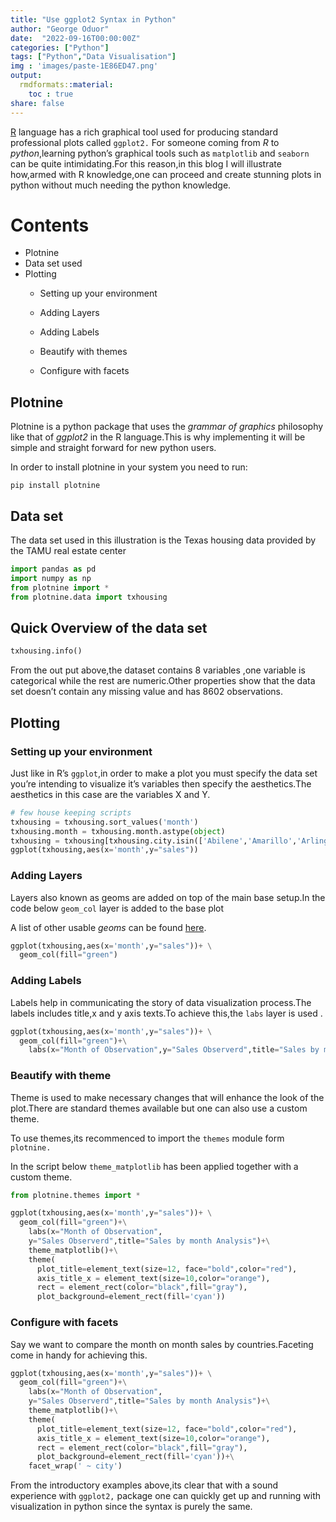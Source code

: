 ```yaml
---
title: "Use ggplot2 Syntax in Python"
author: "George Oduor"
date:  "2022-09-16T00:00:00Z"
categories: ["Python"]
tags: ["Python","Data Visualisation"]
img : 'images/paste-1E86ED47.png'
output: 
  rmdformats::material:
    toc : true
share: false
---
```


[R](https://www.r-project.org/) language has a rich graphical tool used for producing standard professional plots called `ggplot2.` For someone coming from *R* to *python*,learning python's graphical tools such as `matplotlib` and `seaborn` can be quite intimidating.For this reason,in this blog I will illustrate how,armed with R knowledge,one can proceed and create stunning plots in python without much needing the python knowledge.

# Contents

-   Plotnine
-   Data set used
-   Plotting
    -   Setting up your environment

    -   Adding Layers

    -   Adding Labels

    -   Beautify with themes

    -   Configure with facets

## Plotnine

Plotnine is a python package that uses the *grammar of graphics* philosophy like that of *ggplot2* in the R language.This is why implementing it will be simple and straight forward for new python users.

In order to install plotnine in your system you need to run:

`pip install plotnine`

## Data set

The data set used in this illustration is the Texas housing data provided by the TAMU real estate center

```python
import pandas as pd
import numpy as np
from plotnine import *
from plotnine.data import txhousing
```

## Quick Overview of the data set

```python
txhousing.info()
```

From the out put above,the dataset contains 8 variables ,one variable is categorical while the rest are numeric.Other properties show that the data set doesn't contain any missing value and has 8602 observations.

## Plotting

### Setting up your environment

Just like in R's `ggplot`,in order to make a plot you must specify the data set you're intending to visualize it's variables then specify the aesthetics.The aesthetics in this case are the variables X and Y.

```python
# few house keeping scripts
txhousing = txhousing.sort_values('month')
txhousing.month = txhousing.month.astype(object)
txhousing = txhousing[txhousing.city.isin(['Abilene','Amarillo','Arlington','Brownsville'])]
ggplot(txhousing,aes(x='month',y="sales"))
```

### Adding Layers

Layers also known as geoms are added on top of the main base setup.In the code below `geom_col` layer is added to the base plot

A list of other usable *geoms* can be found [here](https://plotnine.readthedocs.io/en/stable/api.html#geoms "Plotnine documentation").

```python
ggplot(txhousing,aes(x='month',y="sales"))+ \
  geom_col(fill="green")
```

### Adding Labels

Labels help in communicating the story of data visualization process.The labels includes title,x and y axis texts.To achieve this,the `labs` layer is used .

```python
ggplot(txhousing,aes(x='month',y="sales"))+ \
  geom_col(fill="green")+\
    labs(x="Month of Observation",y="Sales Observerd",title="Sales by month Analysis")
```

### Beautify with theme

Theme is used to make necessary changes that will enhance the look of the plot.There are standard themes available but one can also use a custom theme.

To use themes,its recommenced to import the `themes` module form `plotnine.`

In the script below `theme_matplotlib` has been applied together with a custom theme.

```python
from plotnine.themes import *

ggplot(txhousing,aes(x='month',y="sales"))+ \
  geom_col(fill="green")+\
    labs(x="Month of Observation",
    y="Sales Observerd",title="Sales by month Analysis")+\
    theme_matplotlib()+\
    theme(
      plot_title=element_text(size=12, face="bold",color="red"),
      axis_title_x = element_text(size=10,color="orange"),
      rect = element_rect(color="black",fill="gray"),
      plot_background=element_rect(fill='cyan'))
```

### Configure with facets

Say we want to compare the month on month sales by countries.Faceting come in handy for achieving this.

```python
ggplot(txhousing,aes(x='month',y="sales"))+ \
  geom_col(fill="green")+\
    labs(x="Month of Observation",
    y="Sales Observerd",title="Sales by month Analysis")+\
    theme_matplotlib()+\
    theme(
      plot_title=element_text(size=12, face="bold",color="red"),
      axis_title_x = element_text(size=10,color="orange"),
      rect = element_rect(color="black",fill="gray"),
      plot_background=element_rect(fill='cyan'))+\
    facet_wrap(' ~ city')
```

From the introductory examples above,its clear that with a sound experience with `ggplot2,` package one can quickly get up and running with visualization in python since the syntax is purely the same.
